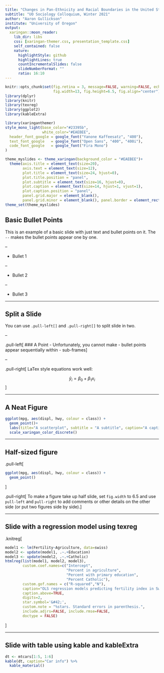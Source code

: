 ```yaml
---
title: "Changes in Pan-Ethnicity and Racial Boundaries in the United States based on Interracial Marriage Patterns, 1980-2018"
subtitle: "UO Sociology Colloquium, Winter 2021"
author: "Aaron Gullickson"
institute: "University of Oregon"
output:
  xaringan::moon_reader:
    lib_dir: libs
    css: [xaringan-themer.css, presentation_template.css]
    self_contained: false
    nature:
      highlightStyle: github
      highlightLines: true
      countIncrementalSlides: false
      slideNumberFormat: ""
      ratio: 16:10
---
```


```r
knitr::opts_chunk$set(fig.retina = 3, message=FALSE, warning=FALSE, echo=FALSE,
                      fig.width=13, fig.height=6.5, fig.align="center")
library(dplyr)
library(knitr)
library(texreg)
library(ggplot2)
library(kableExtra)
```

```r
library(xaringanthemer)
style_mono_light(base_color="#23395b",
                 white_color="#EAEBEE",
  header_font_google = google_font("Yanone Kaffeesatz", "400"),
  text_font_google   = google_font("Open Sans", "400", "400i"),
  code_font_google   = google_font("Fira Mono")
)
```

```r
theme_myslides <- theme_xaringan(background_color = "#EAEBEE")+
  theme(axis.title = element_text(size=20),
        axis.text = element_text(size=12),
        plot.title = element_text(size=24, hjust=0),
        plot.title.position = "panel",
        plot.subtitle = element_text(size=16, hjust=0),
        plot.caption = element_text(size=14, hjust=1, vjust=1),
        plot.caption.position = "panel",
        panel.grid.major = element_blank(),
        panel.grid.minor = element_blank(), panel.border = element_rect(fill=NA))
theme_set(theme_myslides)
```

## Basic Bullet Points

This is an example of a basic slide with just text and bullet points on it. The `--` makes the bullet points appear one by one. 

--

- Bullet 1

--

- Bullet 2

--

- Bullet 3

---

## Split a Slide

You can use `.pull-left[]` and `.pull-right[]` to split slide in two.

--

.pull-left[
### A Point
- Unfortunately, you cannot make
- bullet points appear sequentially within
- sub-frames
]

--

.pull-right[
LaTex style equations work well:

$$\hat{y}_i=\beta_0+\beta_1x_i$$
]


---

## A Neat Figure

```r
ggplot(mpg, aes(displ, hwy, colour = class)) + 
  geom_point()+
  labs(title="A scatterplot", subtitle = "A subtitle", caption="A caption")+
  scale_xaringan_color_discrete()
```

---

## Half-sized figure

.pull-left[
```r
ggplot(mpg, aes(displ, hwy, colour = class)) + 
  geom_point()
```
]

.pull-right[
To make a figure take up half slide, set `fig.width` to 6.5 and  use `pull-left` and `pull-right` to add comments or other details on the other side (or put two figures side by side).
]

---

## Slide with a regression model using texreg

.knitreg[
```r
model1 <- lm(Fertility~Agriculture, data=swiss)
model2 <- update(model1, .~.+Education)
model3 <- update(model2, .~.+Catholic)
htmlreg(list(model1, model2, model3),
        custom.coef.names=c("Intercept",
                            "Percent in agriculture",
                            "Percent with primary education",
                            "Percent Catholic"),
        custom.gof.names = c("R-squared","N"),
        caption="OLS regression models predicting fertility index in Swiss cantons",
        caption.above=TRUE,
        digits=2,
        star.symbol='&#42;',
        custom.note = "%stars. Standard errors in parenthesis.",
        include.adjrs=FALSE, include.rmse=FALSE,
        doctype = FALSE)
```
]

---

## Slide with table using kable and kableExtra

```r
dt <- mtcars[1:5, 1:6]
kable(dt, caption="Car info") %>% 
  kable_material()
```
